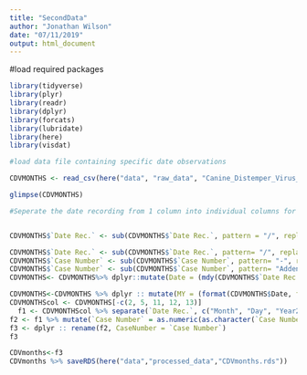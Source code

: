 ---
title: "SecondData"
author: "Jonathan Wilson"
date: "07/11/2019"
output: html_document
---

#load required packages

```{r}
library(tidyverse)
library(plyr)
library(readr)
library(dplyr)
library(forcats)
library(lubridate)
library(here)
library(visdat)


```
```{r}
#load data file containing specific date observations

CDVMONTHS <- read_csv(here("data", "raw_data", "Canine_Distemper_Virus_Reports.csv"))

glimpse(CDVMONTHS)
```

```{r}
#Seperate the date recording from 1 column into individual columns for day, month and year and convert to numeric


CDVMONTHS$`Date Rec.` <- sub(CDVMONTHS$`Date Rec.`, pattern = "/", replacement = "-")

CDVMONTHS$`Date Rec.` <- sub(CDVMONTHS$`Date Rec.`, pattern= "/", replacement = "-")
CDVMONTHS$`Case Number` <- sub(CDVMONTHS$`Case Number`, pattern= "-", replacement = "") 
CDVMONTHS$`Case Number` <- sub(CDVMONTHS$`Case Number`, pattern= "Addendum", replacement = "") 
CDVMONTHS<- CDVMONTHS%>% dplyr::mutate(Date = (mdy(CDVMONTHS$`Date Rec.`)))

CDVMONTHS<-CDVMONTHS %>% dplyr :: mutate(MY = (format(CDVMONTHS$Date, format="%m-%y")))
CDVMONTHScol <- CDVMONTHS[-c(2, 5, 11, 12, 13)]
  f1 <- CDVMONTHScol %>% separate(`Date Rec.`, c("Month", "Day", "Year2"), "-")
f2 <- f1 %>% mutate(`Case Number` = as.numeric(as.character(`Case Number`)))
f3 <- dplyr :: rename(f2, CaseNumber = `Case Number`)
f3

CDVmonths<-f3
CDVmonths %>% saveRDS(here("data","processed_data","CDVmonths.rds"))

```







